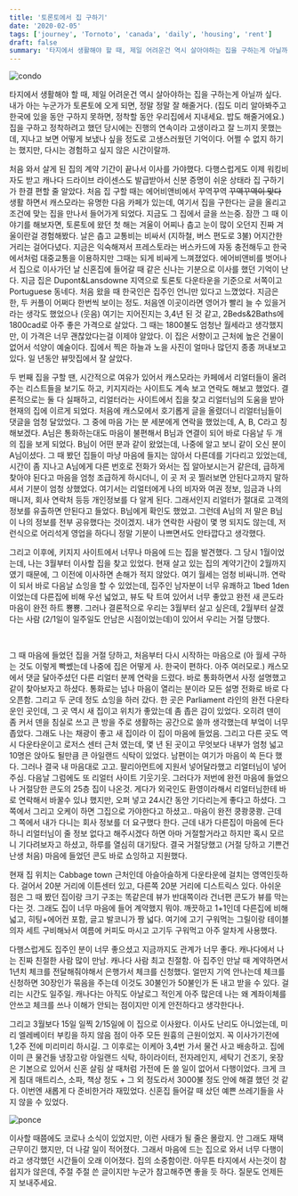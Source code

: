 ```yaml
---
title: '토론토에서 집 구하기'
date: '2020-02-05'
tags: ['journey', 'Tornoto', 'canada', 'daily', 'housing', 'rent']
draft: false
summary: '타지에서 생활해야 할 때, 제일 어려운건 역시 살아야하는 집을 구하는게 아닐까 싶다. 내가 아는 누군가가 토론토에 오게 되면, 정말 정말 잘 해줄거다. 간단한듯 어려운 다운타운에서 집 구하는 이야기를 소개한다.'
---
```


![condo](/static/images/journey/condo.jpg)

타지에서 생활해야 할 때, 제일 어려운건 역시 살아야하는 집을 구하는게 아닐까 싶다. 내가 아는 누군가가 토론토에 오게 되면, 정말 정말 잘 해줄거다. (집도 미리 알아봐주고 한국에 있을 동안 구하지 못하면, 정착할 동안 우리집에서 지내세요. 밥도 해줄거에요.) 집을 구하고 정착하려고 했던 당시에는 진행의 연속이라 고생이라고 잘 느끼지 못했는데, 지나고 보면 어떻게 보냈나 싶을 정도로 고생스러웠던 기억이다. 어쩔 수 없지 하기는 했지만, 다시는 경험하고 싶지 않은 시간이랄까.

처음 와서 살게 된 집의 계약 기간이 끝나서 이사를 가야했다. 다행스럽게도 이제 워킹비자도 받고 캐나다 드라이브 라이센스도 발급받아서 신분 증명이 쉬운 상태라 집 구하기가 한결 편할 줄 알았다. 처음 집 구할 때는 에어비앤비에서 꾸역꾸역 ~~꾸역꾸역이 맞다~~ 생활 하면서 캐스모라는 유명한 다음 카페가 있는데, 여기서 집을 구한다는 글을 올리고 조건에 맞는 집을 만나서 들어가게 되었다. 지금도 그 집에서 글을 쓰는중. 잠깐 그 때 이야기를 해보자면, 토론토에 왔던 첫 해는 겨울이 어찌나 춥고 눈이 많이 오던지 진짜 겨울이란걸 경험해봤다. 날은 춥고 교통비는 비싸서 (지하철, 버스 편도로 3불) 어지간한 거리는 걸어다녔다. 지금은 익숙해져서 프레스토라는 버스카드에 자동 충전해두고 한국에서처럼 대중교통을 이용하지만 그때는 되게 비싸게 느껴졌었다. 에어비앤비를 벗어나서 집으로 이사가던 날 신혼집에 들어갈 때 같은 신나는 기분으로 이사를 했던 기억이 난다. 지금 집은 Dupont&Lansdowne 지역으로 토론토 다운타운을 기준으로 서쪽이고 Portuguese 동네다. 처음 왔을 때 한국인은 집주인 언니만 있다고 느꼈었다. 지금은 한, 두 커플이 어쩌다 한번씩 보이는 정도. 처음엔 이곳이라면 영어가 빨리 늘 수 있을거라는 생각도 했었으나 (웃음) 여기는 지어진지는 3,4년 된 것 같고, 2Beds&2Baths에 1800cad로 아주 좋은 가격으로 살았다. 그 때는 1800불도 엄청난 월세라고 생각했지만, 이 가격은 너무 괜찮았다는걸 이제야 알았다. 이 집은 서향이고 근처에 높은 건물이 없어서 석양이 예술이다. 집에서 찍은 하늘과 노을 사진이 얼마나 많던지 종종 꺼내보고 있다. 일 년동안 뷰맛집에서 잘 살았다.

두 번째 집을 구할 땐, 시간적으로 여유가 있어서 캐스모라는 카페에서 리얼터들이 올려주는 리스트들을 보기도 하고, 키지지라는 사이트도 계속 보고 연락도 해보고 했었다. 결론적으로는 둘 다 실패하고, 리얼터라는 사이트에서 집을 찾고 리얼터님의 도움을 받아 현재의 집에 이르게 되었다. 처음에 캐스모에서 호기롭게 글을 올렸더니 리얼터님들이 댓글을 엄청 달았었다. 그 중에 마음 가는 분 세분에게 연락을 했었는데, A, B, C라고 칭해보겠다. A님은 통화하는대도 마음이 불편해서 B님과 연결이 되어 바로 다음날 두 개의 집을 보게 되었다. B님이 어떤 분과 같이 왔었는데, 나중에 알고 보니 같이 오신 분이 A님이셨다. 그 때 봤던 집들이 마냥 마음에 들지는 않아서 다른데를 기다리고 있었는데, 시간이 좀 지나고 A님에게 다른 번호로 전화가 와서는 집 알아보시는거 같은데, 급하게 찾아야 된다고 마음을 엄청 조급하게 하시더니, 이 곳 저 곳 찔러보면 안된다고까지 말하셔서 기분이 엄청 상했었다. 여기서는 리얼터에게 나의 비자와 여권 정보, 임금과 나의 매니저, 회사 연락처 등등 개인정보를 다 알게 된다. 그래서인지 리얼터가 절대로 고객의 정보를 유출하면 안된다고 들었다. B님에게 확인도 했었고. 그런데 A님의 저 말은 B님이 나의 정보를 전부 공유했다는 것이겠지. 내가 연락한 사람이 몇 명 되지도 않는데, 저런식으로 어리석게 영업을 하다니 정말 기분이 나쁘면서도 안타깝다고 생각했다.

그리고 이후에, 키지지 사이트에서 너무나 마음에 드는 집을 발견했다. 그 당시 1월이었는데, 나는 3월부터 이사할 집을 찾고 있었다. 현재 살고 있는 집의 계약기간이 2월까지였기 때문에, 그 이전에 이사하면 손해가 적지 않았다. 여기 월세는 엄청 비싸니까. 연락이 되서 바로 다음날 쇼잉을 할 수 있었는데, 집주인 남자분이 너무 유쾌하고 1bed 1den 이었는데 다른집에 비해 우선 넓었고, 뷰도 탁 트여 있어서 너무 좋았고 완전 새 콘도라 마음이 완전 하트 뿅뿅. 그러나 결론적으로 우리는 3월부터 살고 싶은데, 2월부터 살겠다는 사람 (2/1일이 일주일도 안남은 시점이었는데)이 있어서 우리는 거절 당했다.

<br />

그 때 마음에 들었던 집을 거절 당하고, 처음부터 다시 시작하는 마음으로 (아 월세 구하는 것도 이렇게 빡쎘는데 나중에 집은 어떻게 사. 한국이 편하다. 아주 여러모로.) 캐스모에서 댓글 달아주셨던 다른 리얼터 분께 연락을 드렸다. 바로 통화하면서 사정 설명했고 같이 찾아보자고 하셨다. 통화로는 넘나 마음이 열리는 분이라 모든 설명 전화로 바로 다 오픈함. 그리고 두 군데 정도 쇼잉을 하러 갔다. 한 곳은 Parliament 라인의 완전 다운타운인 곳인데, 그 곳 역시 새 집이고 위치가 좋았는데 좀 좁은 감이 있었다. 오히려 덴이 좀 커서 덴을 침실로 쓰고 큰 방을 주로 생활하는 공간으로 쓸까 생각했는데 부엌이 너무 좁았다. 그래도 나는 채광이 좋고 새 집이라 이 집이 마음에 들었음. 그리고 다른 곳도 역시 다운타운이고 로저스 센터 근처 였는데, 몇 년 된 곳이고 무엇보다 내부가 엄청 넓고 10명은 앉아도 될만큼 큰 아일랜드 식탁이 있었다. 남편이는 여기가 마음이 쏙 든다 했다. 그러나 결국 내 마음대로 고고. 팔리아먼트에 지원서 넣어달라했고 리얼터님이 넣어주심. 다음날 그럼에도 또 리얼터 사이트 기웃기웃. 그러다가 저번에 완전 마음에 들었으나 거절당한 콘도의 25층 집이 나온것. 게다가 외국인도 환영이라해서 리얼터님한테 바로 연락해서 바꿀수 있냐 했지만, 오퍼 넣고 24시간 동안 기다리는게 좋다고 하셨다. 그쪽에서 그리고 오케이 하면 그집으로 가야한다고 하셨고.. 마음이 완전 쿵쾅쿵쾅. 근데 그 쪽에서 내가 다니는 회사 정보를 더 요구했다 한다. 근데 내가 다른집이 마음에 든다 하니 리얼터님이 줄 정보 없다고 해주시겠다 하면 아마 거절할거라고 하지만 혹시 모르니 기다려보자고 하셨고, 하루를 열심히 대기탔다. 결국 거절당했고 (거절 당하고 기쁜건 난생 처음) 마음에 들었던 콘도 바로 쇼잉하고 지원했다.

현재 집 위치는 Cabbage town 근처인데 아슬아슬하게 다운타운에 걸치는 영역인듯하다. 걸어서 20분 거리에 이튼센터 있고, 다른쪽 20분 거리에 디스트릭스 있다. 아쉬운 점은 그 때 봤던 집이랑 크기 구조는 똑같은데 뷰가 반대쪽이라 건너편 콘도가 뷰를 막는다는 것. 그래도 집이 너무 마음에 들어 계약했지 뭐야. 깨끗하고 1+1인데 다른집에 비해 넓고, 히팅+에어컨 포함, 글고 발코니가 짱 넓다. 여기에 고기 구워먹는 그릴이랑 테이블 의자 세트 구비해놔서 여름에 커피도 마시고 고기두 구워먹고 아주 알차게 사용했다.

다행스럽게도 집주인 분이 너무 좋으셨고 지금까지도 관계가 너무 좋다. 캐나다에서 나는 진짜 친절한 사람 많이 만남. 캐나다 사람 최고 친절함. 아 집주인 만날 때 계약하면서 1년치 체크를 전달해줘야해서 은행가서 체크를 신청했다. 얼만지 기억 안나는데 체크를 신청하면 30장인가 묶음을 주는데 이것도 30불인가 50불인가 돈 내고 받을 수 있다. 걸리는 시간도 일주일. 캐나다는 아직도 아날로그 적인게 아주 많은데 나는 왜 계좌이체를 안쓰고 체크를 쓰나 이해가 안되는 점이지만 이게 안전하다고 생각한다나.

그리고 3월보다 15일 일찍 2/15일에 이 집으로 이사왔다. 이사도 난리도 아니었는데, 미리 엘레베이터 부킹을 하지 않음 점이 아주 모든 원흉의 근원이었지. 꼭 이사가기전에 1,2주 전에 미리미리 하시길. 그 이후로는 이케아 3,4번 가서 물건 사고 배송하고. 집에 이미 큰 물건들 냉장고랑 아일랜드 식탁, 하이라이터, 전자레인지, 세탁기 건조기, 옷장은 기본으로 있어서 신혼 살림 살 때처럼 가전에 돈 쓸 일이 없어서 다행이었다. 크게 크게 침대 매트리스, 소파, 책상 정도 + 그 외 정도라서 3000불 정도 안에 해결 했던 것 같다. 이번엔 새롭게 다 준비한거라 재밌었다. 신혼집 들어갈 때 샀던 예쁜 쓰레기들을 사지 않을 수 있었다.

![ponce](/static/images/journey/condo-1.jpeg)

이사할 때쯤에도 코로나 소식이 있었지만, 이런 사태가 될 줄은 몰랐지. 안 그래도 재택근무이긴 했지만, 더 나갈 일이 적어졌다. 그래서 마음에 드는 집으로 와서 너무 다행이라고 생각했던 시간들이 오래 이어졌다. 집의 소중함이란. 아무튼 타지에서 사는것이 참 쉽지가 않은데, 주절 주절 쓴 글이지만 누군가 참고해주면 좋을 듯 하다. 질문도 언제든지 보내주세요.
